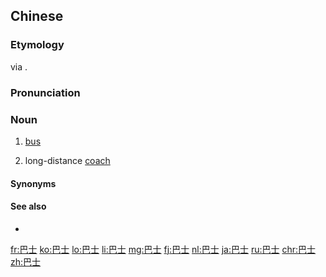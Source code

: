 ==Chinese==
{{zh-forms|gloss=-}}

===Etymology===
{{bor|yue|en|bus}} via {{der|zh|yue|-}}.

===Pronunciation===
{{zh-pron
|m=bāshì
|c=baa1 si6-2
|c-t=ba2 si4*
|h=pfs=pa-sṳ́
|mn=pa-sū
|ca=zh-yue-巴士.ogg
|cat=n
}}

===Noun===
{{zh-noun}}

# {{lb|zh|mainly|Cantonese|Hakka}} [[bus]] {{zh-mw|輛|c:架}}
# long-distance [[coach]] {{zh-mw|輛|c:架}}

====Synonyms====
{{zh-dial|公共汽車}}

====See also====
* {{zh-l|長途汽車}}

{{zh-cat|Vehicles}}

[[fr:巴士]]
[[ko:巴士]]
[[lo:巴士]]
[[li:巴士]]
[[mg:巴士]]
[[fj:巴士]]
[[nl:巴士]]
[[ja:巴士]]
[[ru:巴士]]
[[chr:巴士]]
[[zh:巴士]]